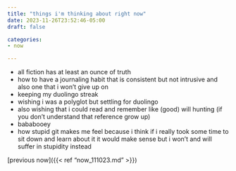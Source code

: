 ```yaml
---
title: "things i'm thinking about right now"
date: 2023-11-26T23:52:46-05:00
draft: false

categories: 
- now

---
```

- all fiction has at least an ounce of truth
- how to have a journaling habit that is consistent but not intrusive and also one that i won't give up on
- keeping my duolingo streak
- wishing i was a polyglot but settling for duolingo
- also wishing that i could read and remember like (good) will hunting (if you don't understand that reference grow up)
- bababooey
- how stupid git makes me feel because i think if i really took some time to sit down and learn about it it would make sense but i won't and will suffer in stupidity instead

[previous now]({{< ref "now_111023.md" >}})